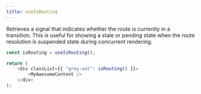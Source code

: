 ```yaml
---
title: useIsRouting
---
```


Retrieves a signal that indicates whether the route is currently in a transition. This is useful for showing a stale or pending state when the route resolution is suspended state during concurrent rendering.

```js
const isRouting = useIsRouting();

return (
	<div classList={{ "grey-out": isRouting() }}>
		<MyAwesomeContent />
	</div>
);
```
